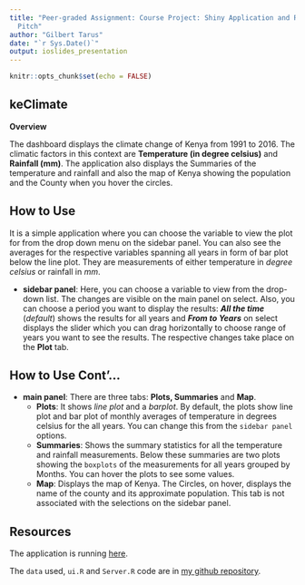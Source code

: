 ```yaml
---
title: "Peer-graded Assignment: Course Project: Shiny Application and Reproducible
  Pitch"
author: "Gilbert Tarus"
date: "`r Sys.Date()`"
output: ioslides_presentation
---
```


```r
knitr::opts_chunk$set(echo = FALSE)
```

## **keClimate**  
**Overview**

The dashboard displays the climate change of Kenya from 1991 to 2016. The climatic factors in this context are **Temperature (in degree celsius)** and **Rainfall (mm)**. The application also displays the Summaries of the temperature and rainfall and also the map of Kenya showing the population and the County when you hover the circles.


## **How to Use**
It is a simple application where you can choose the variable to view the plot for from the drop down menu on the sidebar panel. You can also see the averages for the respective variables spanning all years in form of bar plot below the line plot. They are measurements of either temperature in *degree celsius* or rainfall in *mm*.

  * **sidebar panel**: Here, you can choose a variable to view from the drop-down list. The changes are visible on the main panel on select. Also, you can choose a period you want to display the results: ***All the time*** (*default*) shows the results for all years and ***From to Years*** on select displays the slider which you can drag horizontally to choose range of years you want to see the results. The respective changes take place on the **Plot** tab.

## **How to Use Cont'...**  
  * **main panel**: There are three tabs: **Plots, Summaries** and **Map**.  
      - **Plots**: It shows *line plot* and a *barplot*. By default, the plots show line plot and bar plot of monthly averages of temperature in degrees celsius for the all years. You can change this from the `sidebar panel` options.
      - **Summaries**: Shows the summary statistics for all the temperature and rainfall measurements. Below these summaries are two plots showing the `boxplots` of the measurements for all years grouped by Months. You can hover the plots to see some values. 
      - **Map**: Displays the map of Kenya. The Circles, on hover, displays the name of the county and its approximate population. This tab is not associated with the selections on the sidebar panel.

## **Resources**  
The application is running [here](https://tgtarus.shinyapps.io/keClimate/).

The `data` used, `ui.R` and `Server.R` code are in [my github repository](http://demo.com).
